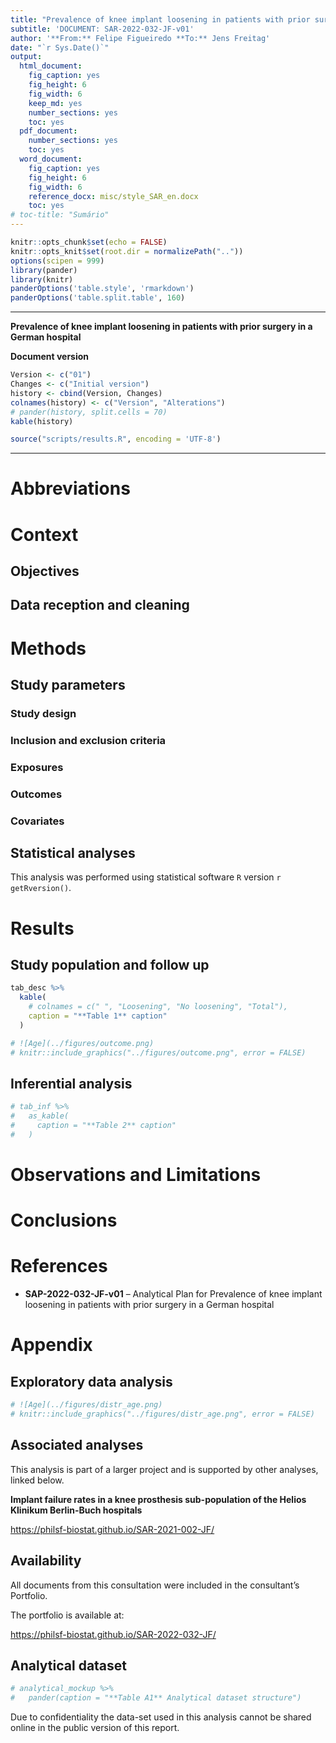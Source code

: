 ```yaml
---
title: "Prevalence of knee implant loosening in patients with prior surgery in a German hospital"
subtitle: 'DOCUMENT: SAR-2022-032-JF-v01'
author: '**From:** Felipe Figueiredo **To:** Jens Freitag'
date: "`r Sys.Date()`"
output:
  html_document:
    fig_caption: yes
    fig_height: 6
    fig_width: 6
    keep_md: yes
    number_sections: yes
    toc: yes
  pdf_document:
    number_sections: yes
    toc: yes
  word_document:
    fig_caption: yes
    fig_height: 6
    fig_width: 6
    reference_docx: misc/style_SAR_en.docx
    toc: yes
# toc-title: "Sumário"
---
```


```r
knitr::opts_chunk$set(echo = FALSE)
knitr::opts_knit$set(root.dir = normalizePath(".."))
options(scipen = 999)
library(pander)
library(knitr)
panderOptions('table.style', 'rmarkdown')
panderOptions('table.split.table', 160)
```

---

\newpage

**Prevalence of knee implant loosening in patients with prior surgery in a German hospital**

**Document version**

```r
Version <- c("01")
Changes <- c("Initial version")
history <- cbind(Version, Changes)
colnames(history) <- c("Version", "Alterations")
# pander(history, split.cells = 70)
kable(history)
```

```r
source("scripts/results.R", encoding = 'UTF-8')
```

---

# Abbreviations

# Context

## Objectives

## Data reception and cleaning

# Methods

## Study parameters

### Study design

### Inclusion and exclusion criteria

### Exposures

### Outcomes

### Covariates

## Statistical analyses

This analysis was performed using statistical software `R` version `r getRversion()`.

# Results

## Study population and follow up

```r
tab_desc %>%
  kable(
    # colnames = c(" ", "Loosening", "No loosening", "Total"),
    caption = "**Table 1** caption"
  )
```

```r
# ![Age](../figures/outcome.png)
# knitr::include_graphics("../figures/outcome.png", error = FALSE)
```

## Inferential analysis

```r
# tab_inf %>%
#   as_kable(
#     caption = "**Table 2** caption"
#   )
```

# Observations and Limitations

# Conclusions

# References

- **SAP-2022-032-JF-v01** -- Analytical Plan for Prevalence of knee implant loosening in patients with prior surgery in a German hospital

# Appendix

## Exploratory data analysis

```r
# ![Age](../figures/distr_age.png)
# knitr::include_graphics("../figures/distr_age.png", error = FALSE)
```

## Associated analyses

This analysis is part of a larger project and is supported by other analyses, linked below.

**Implant failure rates in a knee prosthesis sub-population of the Helios Klinikum Berlin-Buch hospitals**

<https://philsf-biostat.github.io/SAR-2021-002-JF/>

## Availability

All documents from this consultation were included in the consultant's Portfolio.

<!-- The client has requested that this analysis be kept confidential until a future date, determined by the client. -->
<!-- All documents from this consultation are therefore not published online and only the title and year of the analysis will be included in the consultant's Portfolio. -->
<!-- After the agreed date is reached, the documents will be released. -->

<!-- The client has requested that this analysis be kept confidential. -->
<!-- All documents from this consultation are therefore not published online and only the title and year of the analysis will be included in the consultant's Portfolio. -->

The portfolio is available at:

<https://philsf-biostat.github.io/SAR-2022-032-JF/>

## Analytical dataset

<!-- Table A1 shows the structure of the analytical dataset. -->

```r
# analytical_mockup %>%
#   pander(caption = "**Table A1** Analytical dataset structure")
```

Due to confidentiality the data-set used in this analysis cannot be shared online in the public version of this report.
